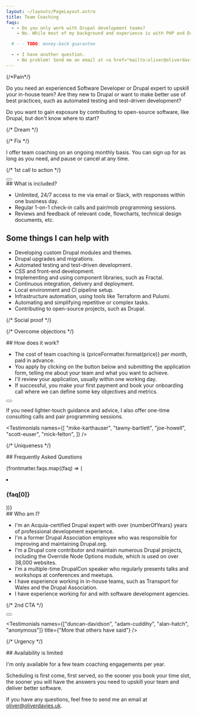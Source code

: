 ```yaml
---
layout: ~/layouts/PageLayout.astro
title: Team Coaching
faqs:
  - - Do you only work with Drupal development teams?
    - No. While most of my background and experience is with PHP and Drupal, many things I can help with aren't specific to any language or framework.

  # - - TODO: money-back guarantee

  - - I have another question.
    - No problem! Send me an email at <a href="mailto:oliver@oliverdavies.uk">oliver@oliverdavies.uk</a>.
---
```




<div class="space-y-16">
<div>
{/*Pain*/}

Do you need an experienced Software Developer or Drupal expert to upskill your in-house team? Are they new to Drupal or want to make better use of best practices, such as automated testing and test-driven development?

Do you want to gain exposure by contributing to open-source software, like Drupal, but don't know where to start?

{/* Dream */}

{/* Fix */}

I offer team coaching on an ongoing monthly basis. You can sign up for as long as you need, and pause or cancel at any time.

{/* 1st call to action */}
<div class="mt-8">
  <Button href={formUrl} position="centre" text={"Apply now"} />
</div>
</div>

<section>
## What is included?

- Unlimited, 24/7 access to me via email or Slack, with responses within one business day.
- Regular 1-on-1 check-in calls and pair/mob programming sessions.
- Reviews and feedback of relevant code, flowcharts, technical design documents, etc.

## Some things I can help with

- Developing custom Drupal modules and themes.
- Drupal upgrades and migrations.
- Automated testing and test-driven development.
- CSS and front-end development.
- Implementing and using component libraries, such as Fractal.
- Continuous integration, delivery and deployment.
- Local environment and CI pipeline setup.
- Infrastructure automation, using tools like Terraform and Pulumi.
- Automating and simplifying repetitive or complex tasks.
- Contributing to open-source projects, such as Drupal.
</section>

{/* Social proof */}

{/* Overcome objections */}

<section>
## How does it work?

- The cost of team coaching is {priceFormatter.format(price)} per month, paid in advance.
- You apply by clicking on the button below and submitting the application form, telling me about your team and what you want to achieve.
- I'll review your application, usually within one working day.
- If successful, you make your first payment and book your onboarding call where we can define some key objectives and metrics.

<div class="my-8">
<Button href={formUrl} position="centre" text={"Apply now"} />
</div>

If you need lighter-touch guidance and advice, I also offer one-time consulting calls and pair programming sessions.
</section>

<Testimonials
  names={[
    "mike-karthauser",
    "tawny-bartlett",
    "joe-howell",
    "scott-euser",
    "mick-felton",
  ]}
/>

{/* Uniqueness */}

<section>
## Frequently Asked Questions

{frontmatter.faqs.map((faq) => (
  <li class="list-none">
    <h3 class="mt-0 text-lg">{faq[0]}</h3>
    <p set:html={faq[1]} />
  </li>
))}
</section>

<section>
## Who am I?

- I'm an Acquia-certified Drupal expert with over {numberOfYears} years of professional development experience.
- I'm a former Drupal Association employee who was responsible for improving and maintaining Drupal.org.
- I'm a Drupal core contributor and maintain numerous Drupal projects, including the Override Node Options module, which is used on over 38,000 websites.
- I'm a multiple-time DrupalCon speaker who regularly presents talks and workshops at conferences and meetups.
- I have experience working in in-house teams, such as Transport for Wales and the Drupal Association.
- I have experience working for and with software development agencies.
</section>

{/* 2nd CTA */}

<div>
  <Button
    href={formUrl}
    position="centre"
    text={"Apply now for team coaching"}
  />
</div>

<Testimonials
  names={["duncan-davidson", "adam-cuddihy", "alan-hatch", "anonymous"]}
  title={"More that others have said"}
/>

{/* Urgency */}

<section>
## Availability is limited

I'm only available for a few team coaching engagements per year.

Scheduling is first come, first served, so the sooner you book your time slot, the sooner you will have the answers you need to upskill your team and deliver better software.

If you have any questions, feel free to send me an email at oliver@oliverdavies.uk.

</section>
</div>
